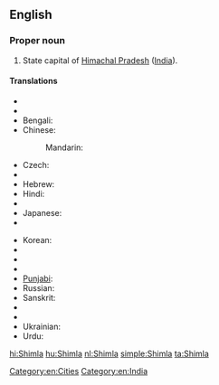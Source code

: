 ==English==

===Proper noun===
{{wikipedia}}
{{en-proper noun}}

# State capital of [[Himachal Pradesh]] ([[India]]).

====Translations====
{{trans-top|capital of Himachal Pradesh, India}}
* {{trreq|Arabic}}
* {{trreq|Assamese}}
* Bengali: {{t-|bn|শিমলা|sc=Beng}}
* Chinese:
*: Mandarin: {{t|cmn|西姆拉|tr=Xīmǔlā|sc=Hani}}
* Czech: {{t-|cs|Šimla|f}}
* {{trreq|Gujarati}}
* Hebrew: {{t-|he|שימלה}}
* Hindi: {{t+|hi|शिमला|tr=śimlā}}
* {{trreq|Hungarian}}
* Japanese: {{t-|ja|シムラー|tr=Shimurā}}
* {{trreq|Kannada}}
{{trans-mid}}
* Korean: {{t|ko|심라|sc=Kore}}
* {{trreq|Malayalam}}
* {{trreq|Marathi}}
* {{trreq|Oriya}}
* [[Punjabi]]: {{t-|pa|ਸ਼ਿਮਲਾ|sc=Guru}}
* Russian: {{t-|ru|Шимла|f|tr=Šímla}}
* Sanskrit: {{t-|sa|शिमला}}
* {{trreq|Tamil}}
* {{trreq|Telugu}}
* Ukrainian: {{t-|uk|Шімла|f|tr=Šímla}}
* Urdu: {{t-|ur|شملہ|tr=śimlā}}
{{trans-bottom}}

[[Category:en:Cities]]
[[Category:en:India]]

[[hi:Shimla]]
[[hu:Shimla]]
[[nl:Shimla]]
[[simple:Shimla]]
[[ta:Shimla]]